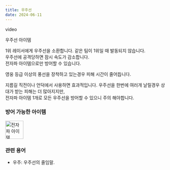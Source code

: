 ```yaml
---
title: 우주선
date: 2024-06-11
---
```


<Division className="mdRatio">video</Division>

<Sprite className="item" backgroundPosition="-11px -242px">우주선 아이템</Sprite>

<Bq>1위 레이서에게 우주선을 소환합니다. 같은 팀이 1위일 때 발동되지 않습니다.<br/>
우주선에 공격당하면 잠시 속도가 감소합니다.<br/>
전자파 아이템으로만 방어할 수 있습니다.</Bq>


영웅 등급 이상의 풍선을 장착하고 있는경우 피해 시간이 줄어듭니다.

<Division className="mdTip">
    <Paragraph className="mdTipText">지름길 직전이나 언덕에서 사용하면 효과적입니다. 우주선을 한번에 여러개 날릴경우 상대가 받는 피해는 더 많아지지만, <br/>전자파 아이템 1개로 모든 우주선을 방어할 수 있으니 주의 해야합니다.</Paragraph>
</Division>

### 방어 가능한 아이템

<Division className="mdFlex mdCg">
    <Img src="/images/items/ico-no-space2.webp" alt="전자파 아이템" width="57" height="57"/>
</Division>

### 관련 용어

- 우주: 우주선의 줄임말.